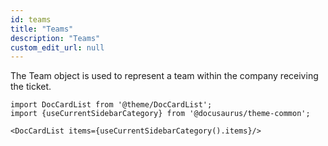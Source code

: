 ```yaml
---
id: teams
title: "Teams"
description: "Teams"
custom_edit_url: null
---
```




The Team object is used to represent a team within the company receiving the ticket.




```mdx-code-block
import DocCardList from '@theme/DocCardList';
import {useCurrentSidebarCategory} from '@docusaurus/theme-common';

<DocCardList items={useCurrentSidebarCategory().items}/>
```
      
